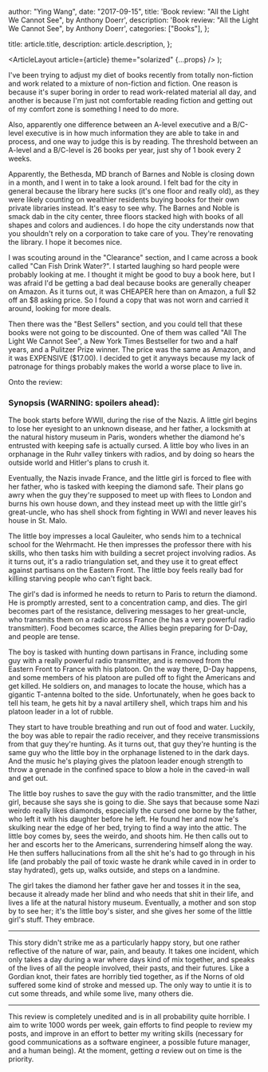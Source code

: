 
  author: "Ying Wang",
  date: "2017-09-15",
  title: 'Book review: "All the Light We Cannot See", by Anthony Doerr',
  description: 'Book review: "All the Light We Cannot See", by Anthony Doerr',
  categories: ["Books"],
};

  title: article.title,
  description: article.description,
};

  <ArticleLayout article={article} theme="solarized" {...props} />
);

I've been trying to adjust my diet of books recently from totally non-fiction and work related to a mixture of non-fiction and fiction. One reason is because it's super boring in order to read work-related material all day, and another is because I'm just not comfortable reading fiction and getting out of my comfort zone is something I need to do more.

Also, apparently one difference between an A-level executive and a B/C-level executive is in how much information they are able to take in and process, and one way to judge this is by reading. The threshold between an A-level and a B/C-level is 26 books per year, just shy of 1 book every 2 weeks.

Apparently, the Bethesda, MD branch of Barnes and Noble is closing down in a month, and I went in to take a look around. I felt bad for the city in general because the library here sucks (it's one floor and really old), as they were likely counting on wealthier residents buying books for their own private libraries instead. It's easy to see why. The Barnes and Noble is smack dab in the city center, three floors stacked high with books of all shapes and colors and audiences. I do hope the city understands now that you shouldn't rely on a corporation to take care of you. They're renovating the library. I hope it becomes nice.

I was scouting around in the "Clearance" section, and I came across a book called "Can Fish Drink Water?". I started laughing so hard people were probably looking at me. I thought it might be good to buy a book here, but I was afraid I'd be getting a bad deal because books are generally cheaper on Amazon. As it turns out, it was CHEAPER here than on Amazon, a full \$2 off an \$8 asking price. So I found a copy that was not worn and carried it around, looking for more deals.

Then there was the "Best Sellers" section, and you could tell that these books were not going to be discounted. One of them was called "All The Light We Cannot See", a New York Times Bestseller for two and a half years, and a Pulitzer Prize winner. The price was the same as Amazon, and it was EXPENSIVE (\$17.00). I decided to get it anyways because my lack of patronage for things probably makes the world a worse place to live in.

Onto the review:

### Synopsis (WARNING: spoilers ahead):

The book starts before WWII, during the rise of the Nazis. A little girl begins to lose her eyesight to an unknown disease, and her father, a locksmith at the natural history museum in Paris, wonders whether the diamond he's entrusted with keeping safe is actually cursed. A little boy who lives in an orphanage in the Ruhr valley tinkers with radios, and by doing so hears the outside world and Hitler's plans to crush it.

Eventually, the Nazis invade France, and the little girl is forced to flee with her father, who is tasked with keeping the diamond safe. Their plans go awry when the guy they're supposed to meet up with flees to London and burns his own house down, and they instead meet up with the little girl's great-uncle, who has shell shock from fighting in WWI and never leaves his house in St. Malo.

The little boy impresses a local Gauleiter, who sends him to a technical school for the Wehrmacht. He then impresses the professor there with his skills, who then tasks him with building a secret project involving radios. As it turns out, it's a radio triangulation set, and they use it to great effect against partisans on the Eastern Front. The little boy feels really bad for killing starving people who can't fight back.

The girl's dad is informed he needs to return to Paris to return the diamond. He is promptly arrested, sent to a concentration camp, and dies. The girl becomes part of the resistance, delivering messages to her great-uncle, who transmits them on a radio across France (he has a very powerful radio transmitter). Food becomes scarce, the Allies begin preparing for D-Day, and people are tense.

The boy is tasked with hunting down partisans in France, including some guy with a really powerful radio transmitter, and is removed from the Eastern Front to France with his platoon. On the way there, D-Day happens, and some members of his platoon are pulled off to fight the Americans and get killed. He soldiers on, and manages to locate the house, which has a gigantic T-antenna bolted to the side. Unfortunately, when he goes back to tell his team, he gets hit by a naval artillery shell, which traps him and his platoon leader in a lot of rubble.

They start to have trouble breathing and run out of food and water. Luckily, the boy was able to repair the radio receiver, and they receive transmissions from that guy they're hunting. As it turns out, that guy they're hunting is the same guy who the little boy in the orphanage listened to in the dark days. And the music he's playing gives the platoon leader enough strength to throw a grenade in the confined space to blow a hole in the caved-in wall and get out.

The little boy rushes to save the guy with the radio transmitter, and the little girl, because she says she is going to die. She says that because some Nazi weirdo really likes diamonds, especially the cursed one borne by the father, who left it with his daughter before he left. He found her and now he's skulking near the edge of her bed, trying to find a way into the attic. The little boy comes by, sees the weirdo, and shoots him. He then calls out to her and escorts her to the Americans, surrendering himself along the way. He then suffers hallucinations from all the shit he's had to go through in his life (and probably the pail of toxic waste he drank while caved in in order to stay hydrated), gets up, walks outside, and steps on a landmine.

The girl takes the diamond her father gave her and tosses it in the sea, because it already made her blind and who needs that shit in their life, and lives a life at the natural history museum. Eventually, a mother and son stop by to see her; it's the little boy's sister, and she gives her some of the little girl's stuff. They embrace.

---

This story didn't strike me as a particularly happy story, but one rather reflective of the nature of war, pain, and beauty. It takes one incident, which only takes a day during a war where days kind of mix together, and speaks of the lives of all the people involved, their pasts, and their futures. Like a Gordian knot, their fates are horribly tied together, as if the Norns of old suffered some kind of stroke and messed up. The only way to untie it is to cut some threads, and while some live, many others die.

---

This review is completely unedited and is in all probability quite horrible. I aim to write 1000 words per week, gain efforts to find people to review my posts, and improve in an effort to better my writing skills (necessary for good communications as a software engineer, a possible future manager, and a human being). At the moment, getting _a_ review out on time is the priority.
